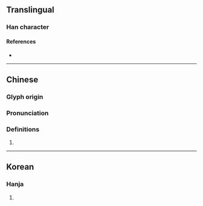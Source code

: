 {{character info/new}}
==Translingual==

===Han character===
{{Han char|rn=61|rad=心|as=11|sn=14|four=94067|canj=PTWA|ids=⿰忄曹}}

====References====
* {{Han ref|kx=0398.270|dkj=11082|dj=0737.220|hdz=42345.030|uh=6152|ud=24914|bh=E1C8|bd=57800}}

----

==Chinese==
{{zh-forms}}

===Glyph origin===
{{Han etym}}

===Pronunciation===
{{zh-pron
|m=cóng,nì
|c=cung4
|h=pfs=chhàu
|mn=cho
|mc=y
|oc=y
|ma=
|cat=
}}

===Definitions===
{{zh-hanzi}}

# {{rfdef|zh}}

----

==Korean==

===Hanja===
{{ko-hanja|hangeul=종|eumhun=|rv=jong|mr=chong|y=cong}}

# {{rfdef|ko|sort=心11}}